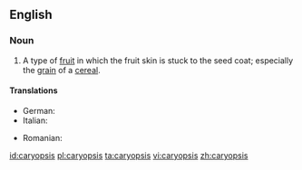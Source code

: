 ==English==

===Noun===
{{en-noun|pl=caryopses}}

# A type of [[fruit]] in which the fruit skin is stuck to the seed coat; especially the [[grain]] of a [[cereal]].

====Translations====
{{trans-top|a type of fruit}}
* German: {{t+|de|Karyopse|f}}
* Italian: {{t-|it|cariosside|f}}
{{trans-mid}}
* Romanian: {{t+|ro|cariopsă|f}}
{{trans-bottom}}

[[id:caryopsis]]
[[pl:caryopsis]]
[[ta:caryopsis]]
[[vi:caryopsis]]
[[zh:caryopsis]]